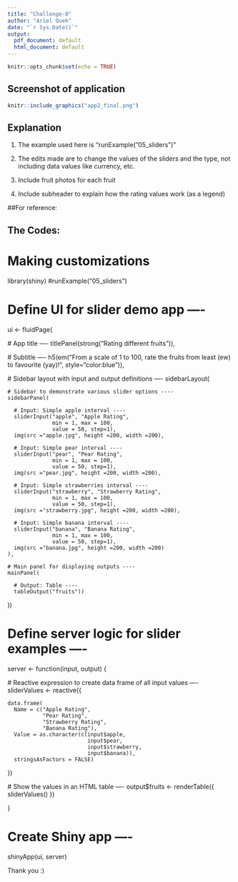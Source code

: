 ---
title: "Challenge-8"
author: "Ariel Quek"
date: "`r Sys.Date()`"
output:
  pdf_document: default
  html_document: default
---

```{r setup, include=TRUE}
knitr::opts_chunk$set(echo = TRUE)
```

## Screenshot of application 
```{r, echo=TRUE, eval=TRUE}
knitr::include_graphics("app2_final.png")
```

## Explanation 

1. The example used here is "runExample("05_sliders")"

2. The edits made are to change the values of the sliders and the type, not including data values like currency, etc. 

3. Include fruit photos for each fruit 

4. Include subheader to explain how the rating values work (as a legend)


##For reference: 

## The Codes: 

# Making customizations
library(shiny)
#runExample("05_sliders")

# Define UI for slider demo app ----
ui <- fluidPage(
  
  # App title ----
  titlePanel(strong("Rating different fruits")),
  
  # Subtitle ----
  h5(em("From a scale of 1 to 100, rate the fruits from least (ew) to favourite (yay)!", style="color:blue")),
  
  # Sidebar layout with input and output definitions ----
  sidebarLayout(
    
    # Sidebar to demonstrate various slider options ----
    sidebarPanel(
      
      # Input: Simple apple interval ----
      sliderInput("apple", "Apple Rating",
                  min = 1, max = 100,
                  value = 50, step=1),
      img(src ="apple.jpg", height =200, width =200),
      
      # Input: Simple pear interval ----
      sliderInput("pear", "Pear Rating",
                  min = 1, max = 100,
                  value = 50, step=1),
      img(src ="pear.jpg", height =200, width =200),
      
      # Input: Simple strawberries interval ----
      sliderInput("strawberry", "Strawberry Rating",
                  min = 1, max = 100,
                  value = 50, step=1),
      img(src ="strawberry.jpg", height =200, width =200),
      
      # Input: Simple banana interval ----
      sliderInput("banana", "Banana Rating",
                  min = 1, max = 100,
                  value = 50, step=1),
      img(src ="banana.jpg", height =200, width =200)
    ),
    
    # Main panel for displaying outputs ----
    mainPanel(
      
      # Output: Table ----
      tableOutput("fruits"))
  ))

# Define server logic for slider examples ----
server <- function(input, output) {
  
  # Reactive expression to create data frame of all input values ----
  sliderValues <- reactive({
    
    data.frame(
      Name = c("Apple Rating",
               "Pear Rating",
               "Strawberry Rating",
               "Banana Rating"),
      Value = as.character(c(input$apple,
                             input$pear,
                             input$strawberry,
                             input$banana)),
      stringsAsFactors = FALSE)
})
  
  # Show the values in an HTML table ----
  output$fruits <- renderTable({
    sliderValues()
  })

}

# Create Shiny app ----
shinyApp(ui, server)


Thank you :)
